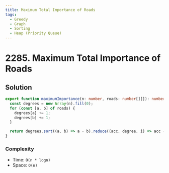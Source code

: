 ```yaml
---
title: Maximum Total Importance of Roads
tags:
  - Greedy
  - Graph
  - Sorting
  - Heap (Priority Queue)
---
```


# 2285. Maximum Total Importance of Roads

<Badges>
  <LevelBadge level="medium" />
  <TopicBadge name="Greedy" slug="greedy" />
  <TopicBadge name="Graph" slug="graph" />
  <TopicBadge name="Sorting" slug="sorting" />
  <TopicBadge name="Heap (Priority Queue)" slug="heap-priority-queue" />
</Badges>

## Solution

```typescript filename="solution.ts" copy
export function maximumImportance(n: number, roads: number[][]): number {
  const degrees = new Array(n).fill(0);
  for (const [a, b] of roads) {
    degrees[a] += 1;
    degrees[b] += 1;
  }

  return degrees.sort((a, b) => a - b).reduce((acc, degree, i) => acc + degree * (i + 1), 0);
}
```

### Complexity

- Time: `O(n * logn)`
- Space: `O(n)`

<ProblemLink
  codingSite="leetcode"
  href="https://leetcode.com/problems/maximum-total-importance-of-roads"
  title="Maximum Total Importance of Roads"
/>
